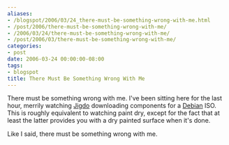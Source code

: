 ```yaml
---
aliases:
- /blogspot/2006/03/24_there-must-be-something-wrong-with-me.html
- /post/2006/there-must-be-something-wrong-with-me/
- /2006/03/24/there-must-be-something-wrong-with-me/
- /post/2006/03/there-must-be-something-wrong-with-me/
categories:
- post
date: 2006-03-24 00:00:00-08:00
tags:
- blogspot
title: There Must Be Something Wrong With Me
---
```


[Jigdo]: http://atterer.org/jigdo
[Debian]: http://www.debian.org

There must be something wrong with me. I've been sitting here for the last
hour, merrily watching [Jigdo][] downloading components for a [Debian][] ISO.
This is roughly equivalent to watching paint dry, except for the fact that at
least the latter provides you with a dry painted surface when it's done.
<!--more-->

Like I said, there must be something wrong with me.